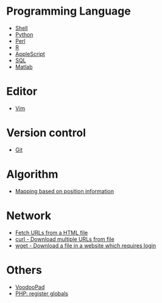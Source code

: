 = Programming Language =
* [[Learning Shell|Shell]]
* [[Python]]
* [[Learning Perl|Perl]]
* [[R tips|R]]
* [[AppleScript]]
* [[SQL]]
* [[Matlab]]

= Editor =
* [[Vim]]

= Version control =
* [[Git]]

= Algorithm =
* [[Mapping based on position information]]

= Network =
* [[Fetch URLs from a HTML file]]
* [[Curl|curl - Download multiple URLs from file]]
* [[Wget|wget - Download a file in a website which requires login]]

= Others =
* [[VoodooPad]]
* [[Register globals|PHP: register globals]]

